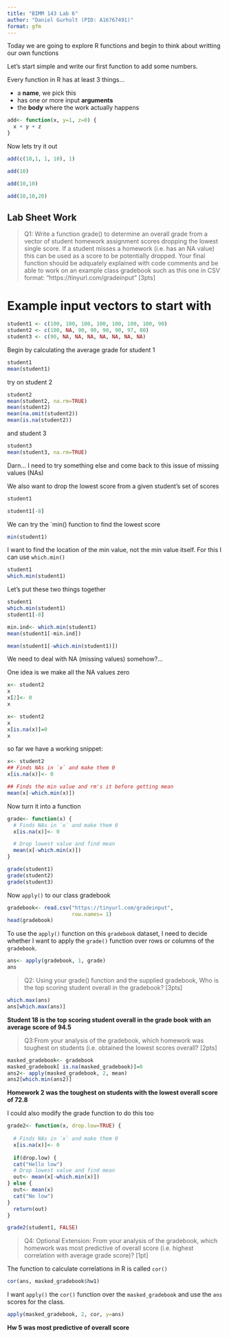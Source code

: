 ```yaml
---
title: "BIMM 143 Lab 6"
author: "Daniel Gurholt (PID: A16767491)"
format: gfm
---
```


Today we are going to explore R functions and begin to think about writting our own functions


Let's start simple and write our first function to add some numbers.

Every function in R has at least 3 things...

- a **name**, we pick this
- has one or more input **arguments**
- the **body** where the work actually happens

```r
add<- function(x, y=1, z=0) {
  x + y + z
}
```

Now lets try it out

```r
add(c(10,1, 1, 10), 1)
```
```r
add(10)
```
```r
add(10,10)
```
```r
add(10,10,20)
```

## Lab Sheet Work

>Q1: Write a function grade() to determine an overall grade from a vector of student homework assignment scores dropping the lowest single score. If a student misses a homework (i.e. has an NA value) this can be used as a score to be potentially dropped. Your final function should be adquately explained with code comments and be able to work on an example class gradebook such as this one in CSV format: “https://tinyurl.com/gradeinput” [3pts]

# Example input vectors to start with

```r
student1 <- c(100, 100, 100, 100, 100, 100, 100, 90)
student2 <- c(100, NA, 90, 90, 90, 90, 97, 80)
student3 <- c(90, NA, NA, NA, NA, NA, NA, NA)
```

Begin by calculating the average grade for student 1
```r
student1
mean(student1)
```

try on student 2
```r
student2
mean(student2, na.rm=TRUE)
mean(student2)
mean(na.omit(student2))
mean(is.na(student2))
```

and student 3
```r
student3
mean(student3, na.rm=TRUE)
```

Darn... I need to try something else and come back to this issue of missing values (NAs)

We also want to drop the lowest score from a given student's set of scores

```r
student1
```
```r
student1[-8]
```

We can try the `min() function to find the lowest score

```r
min(student1)
```

I want to find the location of the min value, not the min value itself. For this I can use `which.min()`

```r
student1
which.min(student1)
```

Let's put these two things together
```r
student1
which.min(student1)
student1[-8]
```
```r
min.ind<- which.min(student1)
mean(student1[-min.ind])
```
```r
mean(student1[-which.min(student1)])
```

We need to deal with NA (missing values) somehow?...

One idea is we make all the NA values zero

```r
x<- student2
x
x[2]<- 0
x
```
```r
x<- student2
x
x[is.na(x)]=0
x
```

so far we have a working snippet:

```r
x<- student2
## Finds NAs in `x` and make them 0
x[is.na(x)]<- 0

## Finds the min value and rm's it before getting mean
mean(x[-which.min(x)])
```

Now turn it into a function

```r
grade<- function(x) {
  # Finds NAs in `x` and make them 0
  x[is.na(x)]<- 0

  # Drop lowest value and find mean
  mean(x[-which.min(x)])
}
```

```r
grade(student1)
grade(student2)
grade(student3)
```

Now `apply()` to our class gradebook

```r
gradebook<- read.csv("https://tinyurl.com/gradeinput", 
                     row.names= 1)
head(gradebook)
```

To use the `apply()` function on this `gradebook` dataset, I need to decide whether I want to apply the `grade()` function over rows or columns of the `gradebook`.

```r
ans<- apply(gradebook, 1, grade)
ans
```

>Q2: Using your grade() function and the supplied gradebook, Who is the top scoring student overall in the gradebook? [3pts]

```r
which.max(ans)
ans[which.max(ans)]
```

**Student 18 is the top scoring student overall in the grade book with an average score of 94.5**

>Q3:From your analysis of the gradebook, which homework was toughest on students (i.e. obtained the lowest scores overall? [2pts]

```r
masked_gradebook<- gradebook
masked_gradebook[ is.na(masked_gradebook)]=0
ans2<- apply(masked_gradebook, 2, mean)
ans2[which.min(ans2)]
```

**Homework 2 was the toughest on students with the lowest overall score of 72.8**

I could also modify the grade function to do this too

```r
grade2<- function(x, drop.low=TRUE) {
  
  # Finds NAs in `x` and make them 0
  x[is.na(x)]<- 0
  
  if(drop.low) {
  cat("Hello low")
  # Drop lowest value and find mean
  out<- mean(x[-which.min(x)])
} else {
  out<- mean(x)
  cat("No low")
}
  return(out)
}
```
```r
grade2(student1, FALSE)
```

>Q4: Optional Extension: From your analysis of the gradebook, which homework was most predictive of overall score (i.e. highest correlation with average grade score)? [1pt]

The function to calculate correlations in R is called `cor()`


```r
cor(ans, masked_gradebook$hw1)
```

I want `apply()` the `cor()` function over the `masked_gradebook` and use the `ans` scores for the class.

```r
apply(masked_gradebook, 2, cor, y=ans)

```

**Hw 5 was most predictive of overall score**

